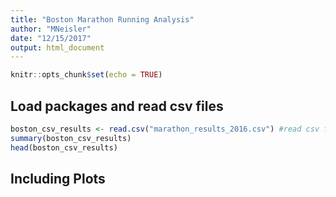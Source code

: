 ```yaml
---
title: "Boston Marathon Running Analysis"
author: "MNeisler"
date: "12/15/2017"
output: html_document
---
```


```r
knitr::opts_chunk$set(echo = TRUE)
```

## Load packages and read csv files
```r
boston_csv_results <- read.csv("marathon_results_2016.csv") #read csv file
summary(boston_csv_results)
head(boston_csv_results)
```






## Including Plots

